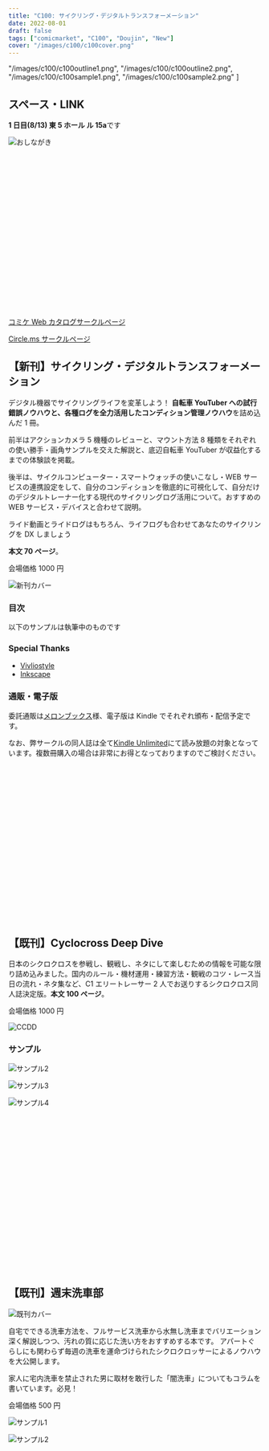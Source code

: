 ```yaml
---
title: "C100: サイクリング・デジタルトランスフォーメーション"
date: 2022-08-01
draft: false
tags: ["comicmarket", "C100", "Doujin", "New"]
cover: "/images/c100/c100cover.png"
---
```


  "/images/c100/c100outline1.png",
  "/images/c100/c100outline2.png",
  "/images/c100/c100sample1.png",
  "/images/c100/c100sample2.png"
]

## スペース・LINK

**1 日目(8/13) 東 5 ホール ル 15a**です

![おしながき](/images/c100/oshina.png)

<div class="iframely-embed">
  <div class="iframely-responsive" style="height: 170px; padding-bottom: 0;">
    <a
      href="https://www.melonbooks.co.jp/detail/detail.php?product_id=1579831"
      data-iframely-url="//iframely.net/inNDou0"
    ></a>
  </div>
</div>

<div class="iframely-embed">
  <div class="iframely-responsive" style="height: 140px; padding-bottom: 0;">
    <a
      href="https://www.amazon.co.jp/dp/B0B8VVTTSJ?"
      data-iframely-url="//iframely.net/1Uq8kPF?card=small&language=ja-JP"
    ></a>
  </div>
</div>

[コミケ Web カタログサークルページ](https://webcatalog.circle.ms/Perma/Circle/10349446/)

[Circle.ms サークルページ](https://portal.circle.ms/Circle/Index/10349446)

## 【新刊】サイクリング・デジタルトランスフォーメーション

デジタル機器でサイクリングライフを変革しよう！
**自転車 YouTuber への試行錯誤ノウハウと、各種ログを全力活用したコンディション管理ノウハウ**を詰め込んだ 1 冊。

前半はアクションカメラ 5 機種のレビューと、マウント方法 8 種類をそれぞれの使い勝手・画角サンプルを交えた解説と、底辺自転車 YouTuber が収益化するまでの体験談を掲載。

後半は、サイクルコンピューター・スマートウォッチの使いこなし・WEB サービスの連携設定をして、自分のコンディションを徹底的に可視化して、自分だけのデジタルトレーナー化する現代のサイクリングログ活用について。おすすめの WEB サービス・デバイスと合わせて説明。

ライド動画とライドログはもちろん、ライフログも合わせてあなたのサイクリングを DX しましょう

**本文 70 ページ**。

会場価格 1000 円

![新刊カバー](/images/c100/c100cover.png)

### 目次

以下のサンプルは執筆中のものです

<MdxSampleSlide sampleImageUrls={samples} client:only="react" />

### Special Thanks

- [Vivliostyle](https://vivliostyle.org/)
- [Inkscape](https://inkscape.org/)

### 通販・電子版

委託通販は[メロンブックス](https://www.melonbooks.co.jp/detail/detail.php?product_id=1579831)様、電子版は Kindle でそれぞれ頒布・配信予定です。

なお、弊サークルの同人誌は全て[Kindle Unlimited](https://amzn.to/3GsXhaT)にて読み放題の対象となっています。複数冊購入の場合は非常にお得となっておりますのでご検討ください。

<div class="iframely-embed">
  <div class="iframely-responsive" style="height: 170px; padding-bottom: 0;">
    <a
      href="https://www.melonbooks.co.jp/detail/detail.php?product_id=1579831"
      data-iframely-url="//iframely.net/inNDou0"
    ></a>
  </div>
</div>

<div class="iframely-embed">
  <div class="iframely-responsive" style="height: 140px; padding-bottom: 0;">
    <a
      href="https://www.amazon.co.jp/dp/B0B8VVTTSJ?"
      data-iframely-url="//iframely.net/1Uq8kPF?card=small&language=ja-JP"
    ></a>
  </div>
</div>

## 【既刊】Cyclocross Deep Dive

日本のシクロクロスを参戦し、観戦し、ネタにして楽しむための情報を可能な限り詰め込みました。国内のルール・機材運用・練習方法・観戦のコツ・レース当日の流れ・ネタ集など、C1 エリートレーサー 2 人でお送りするシクロクロス同人誌決定版。**本文 100 ページ**。

会場価格 1000 円

![CCDD](/images/c99/c99cover.png)

### サンプル

![サンプル2](/images/c99/c99sample2.jpg)

![サンプル3](/images/c99/c99sample3.jpg)

![サンプル4](/images/c99/c99sample4.jpg)

<div class="iframely-embed">
  <div class="iframely-responsive" style="height: 170px; padding-bottom: 0;">
    <a
      href="https://www.melonbooks.co.jp/detail/detail.php?product_id=1163552"
      data-iframely-url="//cdn.iframe.ly/eijSAfP"
    ></a>
  </div>
</div>

<div class="iframely-embed">
  <div class="iframely-responsive" style="height: 140px; padding-bottom: 0;">
    <a
      href="https://www.amazon.co.jp/dp/B09NWBGVJD"
      data-iframely-url="//cdn.iframe.ly/tabMxQV?card=small"
    ></a>
  </div>
</div>

## 【既刊】週末洗車部

![既刊カバー](/images/c97/c97cover.jpg)

自宅でできる洗車方法を、フルサービス洗車から水無し洗車までバリエーション深く解説しつつ、汚れの質に応じた洗い方をおすすめする本です。
アパートぐらしにも関わらず毎週の洗車を運命づけられたシクロクロッサーによるノウハウを大公開します。

家人に宅内洗車を禁止された男に取材を敢行した「闇洗車」についてもコラムを書いています。必見！

会場価格 500 円

![サンプル1](/images/c97/c97sample1.jpg)

![サンプル2](/images/c97/c97sample2.jpg)

<div class="iframely-embed">
  <div class="iframely-responsive" style="height: 170px; padding-bottom: 0;">
    <a
      href="https://www.melonbooks.co.jp/detail/detail.php?product_id=595340"
      data-iframely-url="//cdn.iframe.ly/tzN1qTA"
    ></a>
  </div>
</div>

<div class="iframely-embed">
  <div class="iframely-responsive" style="height: 140px; padding-bottom: 0;">
    <a
      href="https://amzn.to/38qJYqq"
      data-iframely-url="//cdn.iframe.ly/JSNdCGn?iframe=card-small"
    ></a>
  </div>
</div>
